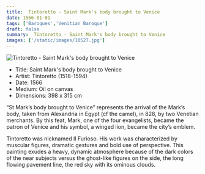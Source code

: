 ```yaml
---
title:  Tintoretto - Saint Mark's body brought to Venice
date: 1566-01-01
tags: ['Baroques','Venitian Baroque']
draft: false
summary:  Tintoretto - Saint Mark's body brought to Venice
images: ['/static/images/10527.jpg']
---
```


![ Tintoretto - Saint Mark's body brought to Venice](/static/images/10527.jpg)

* Title: Saint Mark's body brought to Venice
* Artist:  Tintoretto (1518-1594)
* Date: 1566
* Medium: Oil on canvas
* Dimensions: 398 x 315 cm

“St Mark’s body brought to Venice” represents the arrival of the Mark’s body, taken from Alexandria in Egypt (cf the camel), in 828, by two Venetian merchants. By this feat, Mark, one of the four evangelists, became the patron of Venice and his symbol, a winged lion, became the city’s emblem. 

Tintoretto was nicknamed Il Furioso. His work was characterized by muscular figures, dramatic gestures and bold use of perspective. This painting exudes a heavy, dynamic atmosphere because of the dark colors of the near subjects versus the ghost-like figures on the side, the long flowing pavement line, the red sky with its ominous clouds.
